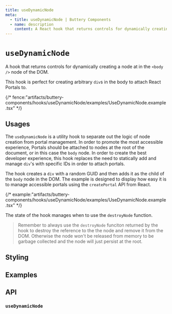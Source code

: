 ```yaml
---
title: useDynamicNode
meta:
  - title: useDynamicNode | Buttery Components
  - name: description
    content: A React hook that returns controls for dynamically creating a node in the '<body />' of the DOM.
---
```


# `useDynamicNode`

A hook that returns controls for dynamically creating a node at in the `<body />` node of the DOM.

This hook is perfect for creating arbitrary `div`s in the body to attach React Portals to.

{/* fence:"artifacts/buttery-components/hooks/useDynamicNode/examples/UseDynamicNode.example.tsx" */}

## Usages

The `useDynamicNode` is a utility hook to separate out the logic of node creation from portal management.
In order to promote the most accessible experience, Portals should be attached to nodes at the root of the
document, or in this case the `body` node. In order to create the best developer experience, this hook replaces
the need to statically add and manage `div`'s with specific IDs in order to attach portals.

The hook creates a `div` with a random GUID and then adds it as the child of the `body` node in the DOM.
The example is designed to display how easy it is to manage accessible portals using the `createPortal` API
from React.

{/* example:"artifacts/buttery-components/hooks/useDynamicNode/examples/UseDynamicNode.example.tsx" */}

The state of the hook manages when to use the `destroyNode` function.

> Remember to always use the `destroyNode` funciton returned by the hook to destroy the reference to the
> the node and remove it from the DOM. Otherwise the node won't be released from memory to be garbage collected
> and the node will just persist at the root.

## Styling

## Examples

## API

### `useDynamicNode`
